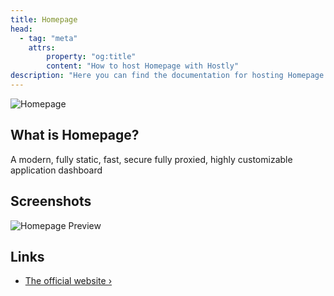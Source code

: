 ```yaml
---
title: Homepage
head:
  - tag: "meta"
    attrs:
        property: "og:title"
        content: "How to host Homepage with Hostly"
description: "Here you can find the documentation for hosting Homepage with Hostly."
---
```



<Badge text="One-click setup." variant="note" size="large" />

![Homepage](https://gethomepage.dev/assets/banner_light@2x.webp)

## What is Homepage?

A modern, fully static, fast, secure fully proxied, highly customizable application dashboard

## Screenshots

![Homepage Preview](https://gethomepage.dev/assets/homepage_demo_clip.webp)

## Links

- [The official website ›](https://gethomepage.dev/latest/)
